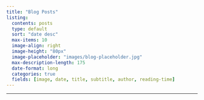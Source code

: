```yaml
---
title: "Blog Posts"
listing:
  contents: posts
  type: default
  sort: "date desc"
  max-items: 10
  image-align: right
  image-height: "80px"
  image-placeholder: "images/blog-placeholder.jpg"
  max-description-length: 175
  date-format: long
  categories: true
  fields: [image, date, title, subtitle, author, reading-time]
---
```


------------------------------------------------------------------------
